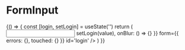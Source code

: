 
# FormInput

<Props of={Input} />

<Playground>
  {() => {
    const [login, setLogin] = useState('')
    return (
      <Input
        i18n={{ placeholder: 'Test placeholder', label: 'Test label' }}
        type='text'
        field={{
          name: 'login',
          value: login,
          onChange: ({ target: { value } }) => setLogin(value),
          onBlur: () => {}
        }}
        form={{
          errors: {},
          touched: {}
        }}
        id='login'
      />
    )
  }}
</Playground>
